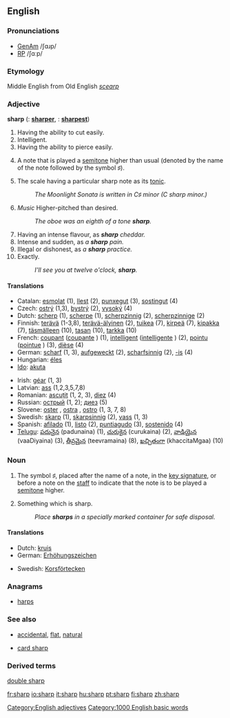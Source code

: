 ==English==

===Pronunciations===
*[[w:General American|GenAm]] /ʃɑɹp/
*[[w:Received Pronunciation|RP]] /ʃɑːp/
===Etymology===
Middle English from Old English ''[[scearp]]''
===Adjective===
'''sharp'''  ({{compar}}: '''[[sharper]]''', {{superl}}: '''[[sharpest]]''')

# Having the ability to cut easily.
# Intelligent.
# Having the ability to pierce easily.
# {{music}} A note that is played a [[semitone]] higher than usual (denoted by the name of the note followed by the symbol &#9839;).
# {{music}} The scale having a particular sharp note as its [[tonic]].
#: ''The Moonlight Sonata is written in C&#9839; minor (C sharp minor.)''
# ''Music'' Higher-pitched than desired.
#:''The oboe was an eighth of a tone '''sharp'''.''
# Having an intense flavour, as '''''sharp''' cheddar.''
# Intense and sudden, as ''a '''sharp''' pain.''
# Illegal or dishonest, as ''a '''sharp''' practice.''
# Exactly.
#:''I'll see you at twelve o'clock, '''sharp'''.''

====Translations====
{{rfc-trans}}
{{top}}
*Catalan: [[esmolat]] (1), [[llest]] (2), [[punxegut]] (3), [[sostingut]] (4)
*Czech: [[ostrý]] (1,3), [[bystrý]] (2), [[vysoký]] (4)
*Dutch: [[scherp]] (1), [[scherpe]] (1), [[scherpzinnig]] (2), [[scherpzinnige]] (2)
*Finnish: [[terävä]] (1-3,8), [[terävä-älyinen]] (2), [[tuikea]] (7), [[kirpeä]] (7), [[kipakka]] (7), [[täsmälleen]] (10), [[tasan]] (10), [[tarkka]] (10)
*French: [[coupant]] {{m}} ([[coupante]] {{f}}) (1), [[intelligent]] {{m}} ([[intelligente]] {{f}}) (2), [[pointu]] {{m}} ([[pointue]] {{f}}) (3), [[dièse]] {{m}} {{f}} (4)
*German: [[scharf]] (1, 3), [[aufgeweckt]] (2), [[scharfsinnig]] (2), [[-is]] (4)
*Hungarian: [[éles]]
*[[Ido]]: [[akuta]]
{{mid}}
*Irish: [[géar]] (1, 3)
*Latvian: [[ass]] (1,2,3,5,7,8)
*Romanian: [[ascuţit]] (1, 2, 3), [[diez]] (4)
*Russian: [[острый]] (1, 2); [[диез]] {{Unicode|(diɛ́z)}} {{m}} (5)
*Slovene: [[oster]] {{m}}, [[ostra]] {{f}}, [[ostro]] {{n}} (1, 3, 7, 8)
*Swedish: [[skarp]] (1), [[skarpsinnig]] (2), [[vass]] (1, 3)
*Spanish: [[afilado]] (1), [[listo]] (2), [[puntiagudo]] (3), [[sostenido]] (4)
*[[Telugu]]: [[పదునైన]] (padunaina) (1), [[చురుకైన]] (curukaina) (2), [[వాడియైన]] (vaaDiyaina) (3), [[తీవ్రమైన]] (teevramaina) (8), [[ఖచ్చితంగా]] (khaccitaMgaa) (10)
{{bottom}}

===Noun===
{{en-noun-reg}}

# {{music}} The symbol &#9839;, placed after the name of a note, in the [[key signature]], or before a note on the [[staff]] to indicate that the note is to be played a [[semitone]] higher.
# Something which is sharp.
#:''Place '''sharps''' in a specially marked container for safe disposal.''

====Translations====
{{top}}
*Dutch: [[kruis]] {{f}}
*German: [[Erhöhungszeichen]] {{n}}
{{mid}}
*Swedish: [[Korsförtecken]]
{{bottom}}

===Anagrams===
*[[harps]]

===See also===
*{{music}} [[accidental]], [[flat]], [[natural]]
*[[card sharp]]

===Derived terms===
[[double sharp]]

[[Category:English adjectives]]
[[Category:1000 English basic words]]

[[fr:sharp]]
[[io:sharp]]
[[it:sharp]]
[[hu:sharp]]
[[pt:sharp]]
[[fi:sharp]]
[[zh:sharp]]